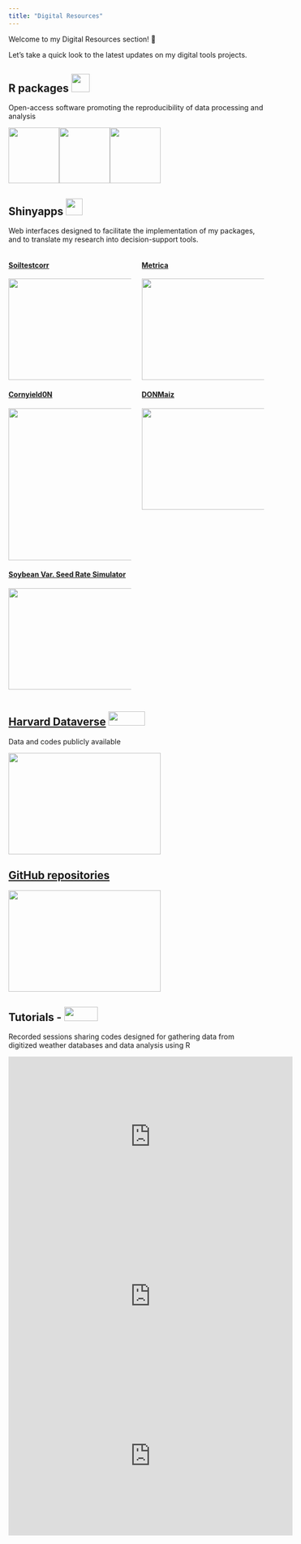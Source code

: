 ```yaml
---
title: "Digital Resources"
---
```


Welcome to my Digital Resources section! 👋

Let's take a quick look to the latest updates on my digital tools projects.

## R packages ![](assets/images/R_logo.png){width="36"}

Open-access software promoting the reproducibility of data processing and analysis

[![](assets/images/metrica_logo.png){width="100" height="110"}](https://adriancorrendo.github.io/metrica/)[![](assets/images/soiltestcorr_logo.png){width="100" height="110"}](https://adriancorrendo.github.io/soiltestcorr/)[![](assets/images/xpolaris.png){width="100" height="110"}](https://github.com/cran/XPolaris)

## Shinyapps ![](assets/images/shiny.png){width="33"}

Web interfaces designed to facilitate the implementation of my packages, and to translate my research into decision-support tools.

::: columns
::: {.column width="50%"}
#### [Soiltestcorr](https://ciampittilab.shinyapps.io/soiltestcorr/)

[![](assets/images/shiny_soiltestcorr.png){fig-align="left" width="300" height="200"}](https://ciampittilab.shinyapps.io/soiltestcorr/)

#### [Cornyield0N](https://ciampittilab.shinyapps.io/cornyield0N/)

[![](images/paste-39B54D97.png){fig-align="left" width="300"}](https://ciampittilab.shinyapps.io/cornyield0N/)

#### [Soybean Var. Seed Rate Simulator](https://analytics.iasoybeans.com/cool-apps/SoybeanVRSsimulator/)

[![](images/paste-2BEEBBAE.png){fig-align="left" width="300" height="200"}](https://analytics.iasoybeans.com/cool-apps/SoybeanVRSsimulator/)
:::

::: {.column width="50%"}
#### [Metrica](https://ciampittilab.shinyapps.io/metrica/)

[![](assets/images/shiny_metrica.png){fig-align="left" width="300" height="200"}](https://ciampittilab.shinyapps.io/metrica/)

#### [DONMaiz](https://ciampittilab.shinyapps.io/DONMaiz/)

[![](images/paste-2E73617F.png){fig-align="left" width="300" height="200"}](https://ciampittilab.shinyapps.io/DONMaiz/)
:::
:::

## [Harvard Dataverse](https://dataverse.harvard.edu/dataverse/adriancorrendo) ![](assets/images/harvard_dataverse_logo.png){width="72" height="28"}

Data and codes publicly available

[<img src="assets/images/harvard_dataverse.png" width="300" height="200"/>](https://dataverse.harvard.edu/dataverse/adriancorrendo)

## [GitHub repositories](https://github.com/adriancorrendo/) 

[![](assets/images/Screenshot%20GitHub.png){fig-align="left" width="300" height="200"}](https://github.com/adriancorrendo/)

## Tutorials - ![](assets/images/YouTube_Logo.png){width="66" height="28"}

Recorded sessions sharing codes designed for gathering data from digitized weather databases and data analysis using R

::: {align="center"}
<iframe width="560" height="315" src="https://www.youtube.com/embed/KxGpacYhBT4" frameborder="0" allowfullscreen>

</iframe>
:::

::: {align="center"}
<iframe width="560" height="315" src="https://www.youtube.com/embed/gJo5XUFtDPk" frameborder="0" allowfullscreen>

</iframe>
:::

::: {align="center"}
<iframe width="560" height="315" src="https://www.youtube.com/embed/sE8VyX2XGII" frameborder="0" allowfullscreen>

</iframe>
:::
